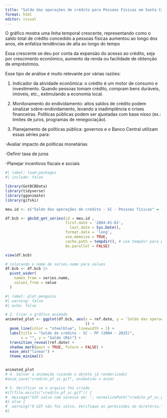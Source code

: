 ---
title: "Saldo das operações de crédito para Pessoas Físicas em Santa Catarina"
format: html
editor: visual
---

O gráfico mostra uma linha temporal crescente, representando como o saldo total de crédito concedido a pessoas físicas aumentou ao longo dos anos, ele enfatiza tendências de alta ao longo do tempo

Essa crescente se deu por conta da expansão do acesso ao crédito, seja por crescimento econômico, aumento da renda ou facilidade de obtenção de empréstimos.

Esse tipo de análise é muito relevante por várias razões:

1. Indicador da atividade econômica: o crédito é um motor de consumo e investimento. Quando pessoas tomam crédito, compram bens duráveis, imóveis, etc., estimulando a economia local.

2. Monitoramento do endividamento: altos saldos de crédito podem sinalizar sobre-endividamento, levando a inadimplência e crises financeiras. Políticas públicas podem ser ajustadas com base nisso (ex.: limites de juros, programas de renegociação).

3. Planejamento de políticas pública: governos e o Banco Central utilizam essas séries para:

-Avaliar impacto de políticas monetárias

-Definir taxa de juros

-Planejar incentivos fiscais e sociais

```{r}
#| label: load-packages
#| include: false

library(GetBCBData)
library(tidyverse)
library(gganimate)
library(gifski)

meu.id <- c("Saldo das operações de crédito - SC - Pessoas físicas" = 14025)

df.bcb <- gbcbd_get_series(id = meu.id ,
                           first.date = '2004-01-01',
                             last.date = Sys.Date(),
                           format.data = 'long',
                           use.memoise = TRUE,
                           cache.path = tempdir(), # use tempdir para pasta de cache
                           do.parallel = FALSE)

view(df.bcb)

# colocando o nome de series.name para values
df.bcb <- df.bcb |>
  pivot_wider(
    names_from = series.name,
    values_from = value
  )
```


```{r}
#| label: plot-penguins
#| warning: false
#| echo: false

# 2. Criar o gráfico animado
animated_plot <- ggplot(df.bcb, aes(x = ref.date, y = `Saldo das operações de crédito - SC - Pessoas físicas`
                                    )) +
  geom_line(color = "steelblue", linewidth = 1) +
  labs(title = "Saldo do crédito - SC - PF (2004 - 2025)",
       x = "", y = "Saldo (R$)") +
  transition_reveal(ref.date) +
  shadow_mark(past = TRUE, future = FALSE) +
  ease_aes("linear") +
  theme_minimal()


animated_plot
# 4. Salvar a animação (usando o objeto já renderizado)
#anim_save("credito_pf_sc.gif", animation = anim)

# 5. Verificar se o arquivo foi criado
#if(file.exists("credito_pf_sc.gif")) {
#  message("GIF salvo com sucesso em: ", normalizePath("credito_pf_sc.gif"))
#} else {
#  warning("O GIF não foi salvo. Verifique as permissões do diretório.")
#}
```
